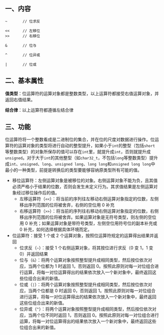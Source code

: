 ## 一、内容

```
~		// 位求反

<<		// 左移位
>>		// 右移位

&		// 位与

^		// 位异或

|		// 位或
```



## 二、基本属性

**值类型**：位运算符的运算对象都是整数类型，以上运算符都接受右值运算对象，并返回右值结果。

**结合律**：以上运算符都遵循左结合律



## 三、功能

位运算符将一个整数看成是二进制位的集合，并在位的尺度对数据进行操作。位运算符的运算对象的类型将进行自动的整型提升，如果小于`int`的整型（包括`short`等整数类型）的对象所保存的值可以存在`int`里，就提升成`int`，否则就提升成`unsigned`。对于大于`int`的其他整型（如`char32_t`，不包括`long`等整数类型）提升成`int`、`unsigned`、`long`、`unsigned long`、`long long`和`unsigned long long`中最小的一种类型，前提是转换后的类型要能够容纳原类型所有可能的值。

- 移位运算符：左侧运算对象是被移位的对象。右侧运算对象不能为负，且其值必须严格小于结果的位数，否则会发生未定义行为。其求值结果是左侧运算对象经过移位操作后的值。
  - 左移运算符（`<<`）：将当前的序列往左移动右侧运算对象指定的位数，左侧移出序列范围的位将被舍弃，右侧的空位用 0 补充
  - 右移运算符（`>>`）：将当前的序列往右移动右侧运算对象指定的位数，右侧移出序列范围的位将被舍弃。如果运算对象是无符号类型，则左侧的空位用 0 补充；如果运算对象是带符号类型，左侧空位用符号位的副本补充或 0 补充，如何选择根据具体环境而定。
- 位运算符：接受 1 个或 2 个运算对象，按照位运算符规定的运算得出结果并返回
  - 位求反（`~`）：接受 1 个右侧运算对象，将其按位进行求反（0 变 1，1 变 0）并返回结果
  - 位与（`&`）：将两个运算对象按照整型提升成相同类型，然后按位依次对应，当两个位都为 1 时返回 1，否则返回 0。按照此原则对每一对位组合进行运算，将每一对位运算得出的结果依次放入一个新对象中，最终返回这些位组合出来的新值。
  - 位或（`|`）：将两个运算对象按照整型提升成相同类型，然后按位依次对应，当两个位都是 0 时返回 0，否则返回 1。按照此原则对每一对位组合进行运算，将每一对位运算得出的结果依次放入一个新对象中，最终返回这些位组合出来的新值。
  - 位异或（`^`）：将两个运算对象按照整型提升成相同类型，然后按位依次对应，当两个位不同时返回 1，否则返回 0。按照此原则对每一对位组合进行运算，将每一对位运算得出的结果依次放入一个新对象中，最终返回这些位组合出来的新值。